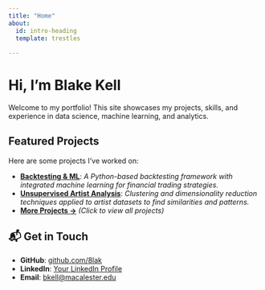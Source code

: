 ```yaml
---
title: "Home"
about:
  id: intro-heading
  template: trestles
  
---
```


# Hi, I'm Blake Kell    

Welcome to my portfolio! This site showcases my projects, skills, and experience in data science, machine learning, and analytics.

## Featured Projects

Here are some projects I’ve worked on:

-   [**Backtesting & ML**](https://github.com/8lak/BacktestingandML): *A Python-based backtesting framework with integrated machine learning for financial trading strategies.*
-   [**Unsupervised Artist Analysis**](https://github.com/8lak/Unsupervised_Artist_Analysis): *Clustering and dimensionality reduction techniques applied to artist datasets to find similarities and patterns.*
-   [**More Projects →**](https://github.com/8lak?tab=repositories) *(Click to view all projects)*

## 📬 Get in Touch

-   **GitHub**: [github.com/8lak](https://github.com/8lak)
-   **LinkedIn**: [Your LinkedIn Profile](#)
-   **Email**: [bkell\@macalester.edu](mailto:bkell@macalester.edu)
